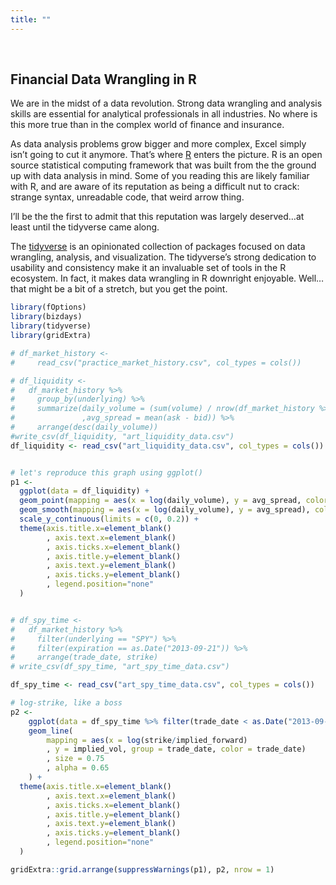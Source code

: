 ```yaml
---
title: ""
---
```


<style>
    body .main-container {
        max-width: 800px;
    }
</style>


&nbsp;

## **Financial Data Wrangling in R**

We are in the midst of a data revolution.  Strong data wrangling and analysis skills are essential for analytical professionals in all industries.  No where is this more true than in the complex world of finance and insurance. 

As data analysis problems grow bigger and more complex, Excel simply isn't going to cut it anymore.  That's where [R](https://www.r-project.org/) enters the picture.  R is an open source statistical computing framework that was built from the the ground up with data analysis in mind.  Some of you reading this are likely familiar with R, and are aware of its reputation as being a difficult nut to crack: strange syntax, unreadable code, that weird arrow thing.  

I'll be the the first to admit that this reputation was largely deserved...at least until the tidyverse came along.

The [tidyverse](https://www.tidyverse.org/) is an opinionated collection of packages focused on data wrangling, analysis, and visualization.  The tidyverse's strong dedication to usability and consistency make it an invaluable set of tools in the R ecosystem.  In fact, it makes data wrangling in R downright enjoyable. Well...that might be a bit of a stretch, but you get the point. 

<!-- The [Minnesota Center for Financial and Actuarial Mathematics](https://math.umn.edu/research-programs/mcfam) is proud to offer this one day bootcamp that introduces the vast data wrangling capabilities of R and the tidyverse, all within the context of quantitative finance.  Let's get wrangling! -->

```r
library(fOptions)
library(bizdays)
library(tidyverse)
library(gridExtra)
```



```r
# df_market_history <- 
#     read_csv("practice_market_history.csv", col_types = cols())

# df_liquidity <-
#   df_market_history %>% 
#     group_by(underlying) %>% 
#     summarize(daily_volume = (sum(volume) / nrow(df_market_history %>% distinct(trade_date)))
#               ,avg_spread = mean(ask - bid)) %>% 
#     arrange(desc(daily_volume))
#write_csv(df_liquidity, "art_liquidity_data.csv")
df_liquidity <- read_csv("art_liquidity_data.csv", col_types = cols())


# let's reproduce this graph using ggplot()
p1 <- 
  ggplot(data = df_liquidity) +
  geom_point(mapping = aes(x = log(daily_volume), y = avg_spread, color="grey37"), size = 0.75, na.rm = TRUE) +
  geom_smooth(mapping = aes(x = log(daily_volume), y = avg_spread), color="steelblue1", se = FALSE, method = "loess", na.rm = TRUE) +
  scale_y_continuous(limits = c(0, 0.2)) +
  theme(axis.title.x=element_blank()
        , axis.text.x=element_blank()
        , axis.ticks.x=element_blank()
        , axis.title.y=element_blank()
        , axis.text.y=element_blank()
        , axis.ticks.y=element_blank()
        , legend.position="none"
  )


# df_spy_time <-
#   df_market_history %>% 
#     filter(underlying == "SPY") %>%
#     filter(expiration == as.Date("2013-09-21")) %>% 
#     arrange(trade_date, strike)
# write_csv(df_spy_time, "art_spy_time_data.csv")

df_spy_time <- read_csv("art_spy_time_data.csv", col_types = cols())

# log-strike, like a boss
p2 <- 
    ggplot(data = df_spy_time %>% filter(trade_date < as.Date("2013-09-01"))) +
    geom_line(
        mapping = aes(x = log(strike/implied_forward)
        , y = implied_vol, group = trade_date, color = trade_date)
        , size = 0.75
        , alpha = 0.65
    ) +
  theme(axis.title.x=element_blank()
        , axis.text.x=element_blank()
        , axis.ticks.x=element_blank()
        , axis.title.y=element_blank()
        , axis.text.y=element_blank()
        , axis.ticks.y=element_blank()
        , legend.position="none"
  )

gridExtra::grid.arrange(suppressWarnings(p1), p2, nrow = 1)
```
